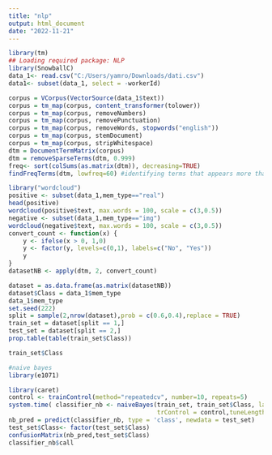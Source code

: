 ```yaml
---
title: "nlp"
output: html_document
date: "2022-11-21"
---
```


```r

library(tm)
## Loading required package: NLP
library(SnowballC)
data_1<- read.csv("C:/Users/yamro/Downloads/dati.csv")
data1<- subset(data_1, select = -workerId)

corpus = VCorpus(VectorSource(data_1$text))
corpus = tm_map(corpus, content_transformer(tolower))
corpus = tm_map(corpus, removeNumbers)
corpus = tm_map(corpus, removePunctuation)
corpus = tm_map(corpus, removeWords, stopwords("english"))
corpus = tm_map(corpus, stemDocument)
corpus = tm_map(corpus, stripWhitespace)
dtm = DocumentTermMatrix(corpus)
dtm = removeSparseTerms(dtm, 0.999)
freq<- sort(colSums(as.matrix(dtm)), decreasing=TRUE)
findFreqTerms(dtm, lowfreq=60) #identifying terms that appears more than 60times

```
```r
library("wordcloud")
positive <- subset(data_1,mem_type=="real")
head(positive)
wordcloud(positive$text, max.words = 100, scale = c(3,0.5))
negative <- subset(data_1,mem_type=="img")
wordcloud(negative$text, max.words = 100, scale = c(3,0.5))
convert_count <- function(x) {
    y <- ifelse(x > 0, 1,0)
    y <- factor(y, levels=c(0,1), labels=c("No", "Yes"))
    y
}
datasetNB <- apply(dtm, 2, convert_count)

dataset = as.data.frame(as.matrix(datasetNB))
dataset$Class = data_1$mem_type
data_1$mem_type
set.seed(222)
split = sample(2,nrow(dataset),prob = c(0.6,0.4),replace = TRUE)
train_set = dataset[split == 1,]
test_set = dataset[split == 2,] 
prop.table(table(train_set$Class))

train_set$Class
```
```r
#naive bayes
library(e1071)

library(caret)
control <- trainControl(method="repeatedcv", number=10, repeats=5)
system.time( classifier_nb <- naiveBayes(train_set, train_set$Class, laplace = 1,
                                         trControl = control,tuneLength = 7) )
nb_pred = predict(classifier_nb, type = 'class', newdata = test_set)
test_set$Class<- factor(test_set$Class)
confusionMatrix(nb_pred,test_set$Class)
classifier_nb$call
```
